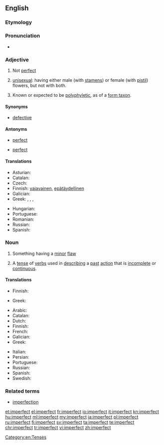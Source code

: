 ==English==

===Etymology===
{{prefix|im|perfect}}

===Pronunciation===
* {{a|US}} {{IPA|/ɪmˈpɝːfɪkt/|/ɪmˈpɝːfɛkt/}}
*: {{audio|en-us-imperfect.ogg|Audio (US)}}

===Adjective===
{{en-adj}}

# Not [[perfect]]
# {{context|botany|lang=en}} [[unisexual]]: having either male (with [[stamen]]s) or female (with [[pistil]]) flowers, but not with both.
# {{context|taxonomy|lang=en}} Known or expected to be [[polyphyletic]], as of a [[form taxon]].

====Synonyms====
* [[defective]]

====Antonyms====
* {{sense|not perfect}} [[perfect]]
* {{sense|unisexual}} [[perfect]]

====Translations====
{{trans-top|not perfect}}
* Asturian: {{t-|ast|imperfeutu}}
* Catalan: {{t-|ca|imperfecte}}
* Czech: {{t-|cs|nedokonalý|m}}
* Finnish: [[vajavainen]], [[epätäydellinen]]
* Galician: {{t-|gl|imperfecto|m}}
* Greek: {{t+|el|ατελής|m|f|tr=atelís|sc=Grek}}, {{t+|el|ελλιπής|m|f|tr=ellipís|sc=Grek}}, {{t+|el|πλημμελής|m|f|tr=plimmelís|sc=Grek}}, {{t+|el|ελαττωματικός|m|tr=elattomatikós|sc=Grek}}
{{trans-mid}}
* Hungarian: {{t+|hu|tökéletlen}}
* Portuguese: {{t+|pt|imperfeito}}
* Romanian: {{t-|ro|imperfect|m|n}}
* Russian: {{t+|ru|несовершенный|tr=nesoveršénnyj|sc=Cyrl}}
* Spanish: {{t+|es|imperfecto}}
{{trans-bottom}}

{{trans-see|unisexual|unisexual}}

===Noun===
{{en-noun}}

# Something having a [[minor]] [[flaw]]
# {{context|grammar|lang=en}} A [[tense]] of [[verbs]] used in [[describing]] a [[past]] [[action]] that is [[incomplete]] or [[continuous]].

====Translations====
{{trans-top|something having a minor flaw}}
* Finnish: {{t-|fi|sekunda}}
{{trans-mid}}
* Greek: {{t+|el|ελαττωματικός|m|tr=elattomatikós|sc=Grek}}
{{trans-bottom}}

{{trans-top|past tense}}
* Arabic: {{t-|ar|ناقص-غير كامل}}
* Catalan: {{t-|ca|imperfet|m}}
* Dutch: {{t-|nl|onvoltooid verleden tijd|m}}
* Finnish: {{t+|fi|imperfekti}}
* French: {{t+|fr|imparfait|m}}
* Galician: {{t-|gl|imperfecto|m}}
* Greek: {{t+|el|παρατατικός|m|tr=paratatikós}}
{{trans-mid}}
* Italian: {{t+|it|imperfetto|m}}
* Persian: {{t+|fa|ناقص|tr=nâqes|sc=fa-Arab}}
* Portuguese: {{t+|pt|imperfeito|m}}
* Russian: {{t+|ru|несовершенный|m|tr=nesoveršennyj}}
* Spanish: {{t+|es|imperfecto|m}}
* Swedish: {{t-|sv|imperfekt}}
{{trans-bottom}}

===Related terms===
* [[imperfection]]

[[Category:en:Tenses]]

[[et:imperfect]]
[[el:imperfect]]
[[fr:imperfect]]
[[io:imperfect]]
[[it:imperfect]]
[[kn:imperfect]]
[[hu:imperfect]]
[[ml:imperfect]]
[[my:imperfect]]
[[ja:imperfect]]
[[pl:imperfect]]
[[ru:imperfect]]
[[fi:imperfect]]
[[sv:imperfect]]
[[ta:imperfect]]
[[te:imperfect]]
[[chr:imperfect]]
[[tr:imperfect]]
[[vi:imperfect]]
[[zh:imperfect]]
